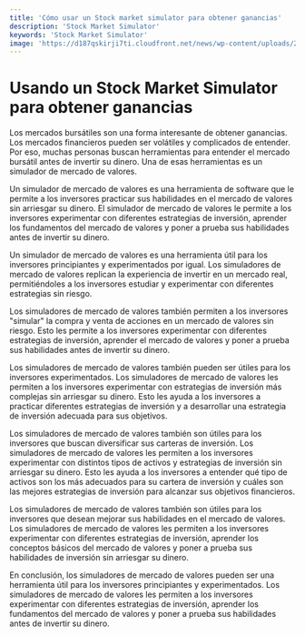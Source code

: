 ```yaml
---
title: 'Cómo usar un Stock market simulator para obtener ganancias'
description: 'Stock Market Simulator'
keywords: 'Stock Market Simulator'
image: 'https://d187qskirji7ti.cloudfront.net/news/wp-content/uploads/2019/09/the-best-investment-simulator-apps-to-learn-stock-trading.jpg'
---
```




# Usando un Stock Market Simulator para obtener ganancias

Los mercados bursátiles son una forma interesante de obtener ganancias. Los mercados financieros pueden ser volátiles y complicados de entender. Por eso, muchas personas buscan herramientas para entender el mercado bursátil antes de invertir su dinero. Una de esas herramientas es un simulador de mercado de valores.

Un simulador de mercado de valores es una herramienta de software que le permite a los inversores practicar sus habilidades en el mercado de valores sin arriesgar su dinero. El simulador de mercado de valores le permite a los inversores experimentar con diferentes estrategias de inversión, aprender los fundamentos del mercado de valores y poner a prueba sus habilidades antes de invertir su dinero.

<ImageAdd source="https://d187qskirji7ti.cloudfront.net/news/wp-content/uploads/2019/09/the-best-investment-simulator-apps-to-learn-stock-trading.jpg"/>

Un simulador de mercado de valores es una herramienta útil para los inversores principiantes y experimentados por igual. Los simuladores de mercado de valores replican la experiencia de invertir en un mercado real, permitiéndoles a los inversores estudiar y experimentar con diferentes estrategias sin riesgo.

Los simuladores de mercado de valores también permiten a los inversores "simular" la compra y venta de acciones en un mercado de valores sin riesgo. Esto les permite a los inversores experimentar con diferentes estrategias de inversión, aprender el mercado de valores y poner a prueba sus habilidades antes de invertir su dinero.

<ImageAdd source="https://m.media-amazon.com/images/I/51NEBQ2NRQL._AC_UF700,800_QL80_.jpg"/>

Los simuladores de mercado de valores también pueden ser útiles para los inversores experimentados. Los simuladores de mercado de valores les permiten a los inversores experimentar con estrategias de inversión más complejas sin arriesgar su dinero. Esto les ayuda a los inversores a practicar diferentes estrategias de inversión y a desarrollar una estrategia de inversión adecuada para sus objetivos.

Los simuladores de mercado de valores también son útiles para los inversores que buscan diversificar sus carteras de inversión. Los simuladores de mercado de valores les permiten a los inversores experimentar con distintos tipos de activos y estrategias de inversión sin arriesgar su dinero. Esto les ayuda a los inversores a entender qué tipo de activos son los más adecuados para su cartera de inversión y cuáles son las mejores estrategias de inversión para alcanzar sus objetivos financieros.

<ImageAdd source="https://d187qskirji7ti.cloudfront.net/news/wp-content/uploads/2019/09/the-best-investment-simulator-apps-to-learn-stock-trading.jpg"/>

Los simuladores de mercado de valores también son útiles para los inversores que desean mejorar sus habilidades en el mercado de valores. Los simuladores de mercado de valores les permiten a los inversores experimentar con diferentes estrategias de inversión, aprender los conceptos básicos del mercado de valores y poner a prueba sus habilidades de inversión sin arriesgar su dinero.

En conclusión, los simuladores de mercado de valores pueden ser una herramienta útil para los inversores principiantes y experimentados. Los simuladores de mercado de valores les permiten a los inversores experimentar con diferentes estrategias de inversión, aprender los fundamentos del mercado de valores y poner a prueba sus habilidades antes de invertir su dinero.